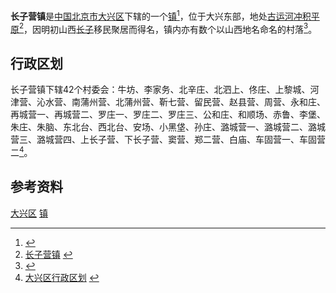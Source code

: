{{中国乡级行政区
|景观照片文件名 = 
|景观照片描述 = 
|汉语拼音 = Zhǎngzǐyíng Zhèn
|其他语言 = 
|其他语言名称 = 
|旧称 = 
|地名出处 = 明初山西[[长子县|长子]]移民聚居地
|位置图文件名 = 
|位置图描述 = 
|自定义图片= 
|建置时间 = 
|政府驻地 = 
|毗邻 = 
|总面积 = 62.1平方千米
|总人口 = 
|总人口年份 = 
|户籍人口 = 2.62万
|户籍人口年份 = 
|常住人口 = 
|常住人口年份 = 
|人口密度 = 
|GDP = 
|GDP年份 = 
|邮政编码 = 102600
|电话区号 = 10
|官方网站 = 
|网站名称 = 
|11/01/15/111/000}}
'''长子营镇'''是[[中华人民共和国|中国]][[北京市|北京市]][[大兴区|大兴区]]下辖的一个[[行政建制镇|镇]]<ref>{{PRC admin/ref sgc|{{PRC admin/parent|11/01/15/111/000}}}}</ref>，位于大兴东部，地处[[古运河|古运河]][[冲积平原|冲积平原]]<ref>[http://www.chinaquhua.cn/beijing/daxingqu_changziyingzhen.html 长子营镇] {{webarchive|url=https://web.archive.org/web/20111128120618/http://www.chinaquhua.cn/beijing/daxingqu_changziyingzhen.html |date=2011-11-28 }}</ref>，因明初山西[[长子县|长子]]移民聚居而得名，镇内亦有数个以山西地名命名的村落<ref name="li2014">{{cite web|author=李遇|url=http://www.sxrb.com/sxwb/bban_0/27/3756519.shtml|title=一串地名揭开移民传奇|publisher=[[山西晚报|山西晚报]]|date=2014-02-26|accessdate=2018-03-14|archive-url=https://web.archive.org/web/20180315003755/http://www.sxrb.com/sxwb/bban_0/27/3756519.shtml|archive-date=2018-03-15|dead-url=yes}}</ref>。

==行政区划==
长子营镇下辖42个村委会：牛坊、李家务、北辛庄、北泗上、佟庄、上黎城、河津营、沁水营、南蒲州营、北蒲州营、靳七营、留民营、赵县营、周营、永和庄、再城营一、再城营二、罗庄一、罗庄二、罗庄三、公和庄、和顺场、赤鲁、李堡、朱庄、朱脑、东北台、西北台、安场、小黑垡、孙庄、潞城营一、潞城营二、潞城营三、潞城营四、上长子营、下长子营、窦营、郑二营、白庙、车固营一、车固营二<ref>[http://www.xzqh.org/html/2008/0617/365.html 大兴区行政区划] {{webarchive|url=https://web.archive.org/web/20110920183317/http://www.xzqh.org/html/2008/0617/365.html |date=2011-09-20 }}</ref>。

==参考资料==
{{Reflist|2}}

{{大兴区行政区划}}
{{北京行政区划小作品}}

[[Category:北京市乡镇|大兴区]]
[[Category:大兴区行政区划|镇]]